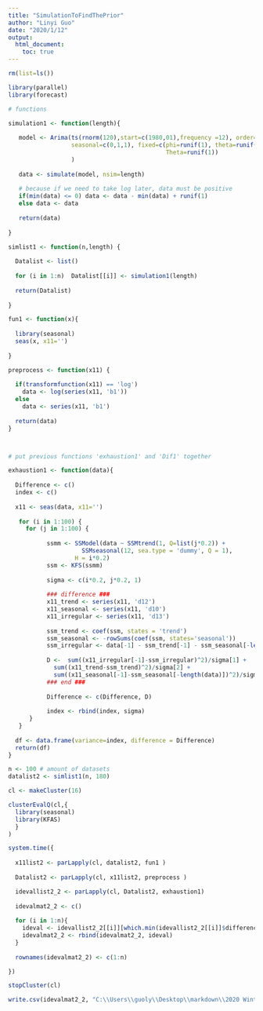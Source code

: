 ```yaml
---
title: "SimulationToFindThePrior"
author: "Linyi Guo"
date: "2020/1/12"
output: 
  html_document:
    toc: true
---
```


```r
rm(list=ls())

library(parallel)
library(forecast)
```
```r
# functions

simulation1 <- function(length){
     
   model <- Arima(ts(rnorm(120),start=c(1980,01),frequency =12), order=c(1,1,1),   
                  seasonal=c(0,1,1), fixed=c(phi=runif(1), theta=runif(1),
                                             Theta=runif(1))
                  )
   
   data <- simulate(model, nsim=length)
   
   # because if we need to take log later, data must be positive
   if(min(data) <= 0) data <- data - min(data) + runif(1)
   else data <- data
   
   return(data)
  
}

simlist1 <- function(n,length) {   
  
  Datalist <- list()
  
  for (i in 1:n)  Datalist[[i]] <- simulation1(length)
  
  return(Datalist)  
  
}

fun1 <- function(x){
  
  library(seasonal)
  seas(x, x11='') 
  
}

preprocess <- function(x11) {
  
  if(transformfunction(x11) == 'log') 
    data <- log(series(x11, 'b1'))
  else
    data <- series(x11, 'b1')
  
  return(data)
}



# put previous functions 'exhaustion1' and 'Dif1' together

exhaustion1 <- function(data){
  
  Difference <- c()
  index <- c()
  
  x11 <- seas(data, x11='')
  
   for (i in 1:100) {
     for (j in 1:100) {
         
           ssmm <- SSModel(data ~ SSMtrend(1, Q=list(j*0.2)) + 
                     SSMseasonal(12, sea.type = 'dummy', Q = 1),
                   H = i*0.2)
           ssm <- KFS(ssmm)
           
           sigma <- c(i*0.2, j*0.2, 1)
           
           ### difference ###
           x11_trend <- series(x11, 'd12')
           x11_seasonal <- series(x11, 'd10')
           x11_irregular <- series(x11, 'd13')
           
           ssm_trend <- coef(ssm, states = 'trend')
           ssm_seasonal <- -rowSums(coef(ssm, states='seasonal'))
           ssm_irregular <- data[-1] - ssm_trend[-1] - ssm_seasonal[-length(data)]
          
           D <-  sum((x11_irregular[-1]-ssm_irregular)^2)/sigma[1] + 
             sum((x11_trend-ssm_trend)^2)/sigma[2] + 
             sum((x11_seasonal[-1]-ssm_seasonal[-length(data)])^2)/sigma[3] 
           ### end ###
           
           Difference <- c(Difference, D)
           
           index <- rbind(index, sigma)
      }
   }
  
  df <- data.frame(variance=index, difference = Difference)
  return(df)
}
```

```r

n <- 100 # amount of datasets
datalist2 <- simlist1(n, 180)

cl <- makeCluster(16)

clusterEvalQ(cl,{
  library(seasonal)
  library(KFAS)
  } 
)

system.time({
  
  x11list2 <- parLapply(cl, datalist2, fun1 )
  
  Datalist2 <- parLapply(cl, x11list2, preprocess )

  idevallist2_2 <- parLapply(cl, Datalist2, exhaustion1)
  
  idevalmat2_2 <- c()
  
  for (i in 1:n){
    ideval <- idevallist2_2[[i]][which.min(idevallist2_2[[i]]$difference),c(1,2)]
    idevalmat2_2 <- rbind(idevalmat2_2, ideval)
  }
  
  rownames(idevalmat2_2) <- c(1:n)

})

stopCluster(cl)

write.csv(idevalmat2_2, "C:\\Users\\guoly\\Desktop\\markdown\\2020 Winter\\BuildThePrior\\data\\idevalmat2_2.csv")

```